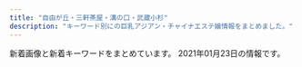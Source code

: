 ```yaml
---
title: "自由が丘・三軒茶屋・溝の口・武蔵小杉"
description: "キーワード別にの巨乳アジアン・チャイナエステ嬢情報をまとめました。"
---
```


新着画像と新着キーワードをまとめています。
2021年01月23日の情報です。

<DmmAffiliateIns />
<KeywordTable
  shops={
    [
    {
        "name": "\u661f\u306e\u8f1d\u304d",
        "img_links": [
            "http://kagayaki.jpn.cm/photos/sites/35/2016/08/staff3.jpg",
            "http://kagayaki.jpn.cm/images/mobile2.jpg",
            "http://kagayaki.jpn.cm/images/room4.jpg",
            "http://kagayaki.jpn.cm/photos/sites/35/2017/11/2017110107513579.jpg",
            "http://kagayaki.jpn.cm/images/end1.jpg",
            "http://kagayaki.jpn.cm/photos/sites/35/2020/10/2020100418535814.jpg",
            "http://kagayaki.jpn.cm/photos/sites/35/2016/11/11.jpg",
            "http://kagayaki.jpn.cm/photos/sites/35/2016/09/637893871729784570.jpg",
            "http://kagayaki.jpn.cm/photos/sites/35/2016/11/1.jpg",
            "http://kagayaki.jpn.cm/images/staff0.jpg",
            "http://kagayaki.jpn.cm/photos/sites/35/2016/08/staff32.jpg",
            "http://kagayaki.jpn.cm/photos/sites/35/2019/09/2019092518230998.jpg",
            "http://kagayaki.jpn.cm/images/room6.jpg",
            "http://kagayaki.jpn.cm/images/room1.jpg",
            "http://kagayaki.jpn.cm/images/room5.jpg",
            "http://kagayaki.jpn.cm/photos/sites/35/2016/11/12.jpg",
            "http://kagayaki.jpn.cm/images/staff_line.png",
            "http://kagayaki.jpn.cm/images/top.jpg",
            "http://kagayaki.jpn.cm/images/girl-z1.jpg",
            "http://kagayaki.jpn.cm/images/room2.jpg",
            "http://kagayaki.jpn.cm/images/mobile.jpg",
            "http://kagayaki.jpn.cm/images/bj3.png",
            "http://kagayaki.jpn.cm/images/room3.jpg",
            "http://kagayaki.jpn.cm/images/girl-z2.jpg"
        ],
        "url": "http://kagayaki.jpn.cm/",
        "station": "\u4e09\u8ed2\u8336\u5c4b\u99c5\u5317\u53e3",
        "keywords": {
            "86": 5,
            "87": 2,
            "84": 1,
            "E": 1,
            "D": 6,
            "C": 17
        }
    },
    {
        "url": "http://www.jojo.mensnv.com/",
        "station": "\u4e09\u8ed2\u8336\u5c4b\u99c5\u5357\u53e3",
        "name": "JoJo",
        "img_links": [
            "http://www.jojo.mensnv.com/files/013-03.jpg",
            "http://www.jojo.mensnv.com/files/010-03.jpg",
            "http://www.jojo.mensnv.com/files/013.jpg",
            "http://www.jojo.mensnv.com/files/003-03.jpg",
            "http://www.jojo.mensnv.com/files/006.jpg",
            "http://www.jojo.mensnv.com/files/014-02.jpg",
            "http://www.jojo.mensnv.com/files/004.jpg",
            "http://www.jojo.mensnv.com/images/slider/02.jpg",
            "http://www.jojo.mensnv.com/files/007-03.jpg",
            "http://www.jojo.mensnv.com/files/010.jpg",
            "http://www.jojo.mensnv.com/files/002.jpg",
            "http://www.jojo.mensnv.com/files/001-03.jpg",
            "http://www.jojo.mensnv.com/images/backlistbtn.png",
            "http://www.jojo.mensnv.com/files/001.jpg",
            "http://www.jojo.mensnv.com/files/014.jpg",
            "http://www.jojo.mensnv.com/images/showCover.png",
            "http://www.jojo.mensnv.com/images/mobile.jpg",
            "http://www.jojo.mensnv.com/files/012-03.jpg",
            "http://www.jojo.mensnv.com/files/009-03.jpg",
            "http://www.jojo.mensnv.com/images/tel.png",
            "http://www.jojo.mensnv.com/files/005.jpg",
            "http://www.jojo.mensnv.com/files/005-03.jpg",
            "http://www.jojo.mensnv.com/files/003-02.jpg",
            "http://www.jojo.mensnv.com/images/coverGirlParts.png",
            "http://www.jojo.mensnv.com/files/011.jpg",
            "http://www.jojo.mensnv.com/files/013-02.jpg",
            "http://www.jojo.mensnv.com/files/009-02.jpg",
            "http://www.jojo.mensnv.com/files/006-03.jpg",
            "http://www.jojo.mensnv.com/files/011-02.jpg",
            "http://www.jojo.mensnv.com/files/012-02.jpg",
            "http://www.jojo.mensnv.com/files/004-03.jpg",
            "http://www.jojo.mensnv.com/files/010-02.jpg",
            "http://www.jojo.mensnv.com/images/slider/01.jpg",
            "http://www.jojo.mensnv.com/files/001-02.jpg",
            "http://www.jojo.mensnv.com/files/014-03.jpg",
            "http://www.jojo.mensnv.com/files/011-03.jpg",
            "http://www.jojo.mensnv.com/files/002-02.jpg",
            "http://www.jojo.mensnv.com/files/006-02.jpg",
            "http://www.jojo.mensnv.com/images/slider/03.jpg",
            "http://www.jojo.mensnv.com/files/003.jpg",
            "http://www.jojo.mensnv.com/files/002-03.jpg",
            "http://www.jojo.mensnv.com/files/007.jpg",
            "http://www.jojo.mensnv.com/files/004-02.jpg",
            "http://www.jojo.mensnv.com/files/005-02.jpg",
            "http://www.jojo.mensnv.com/files/007-02.jpg",
            "http://www.jojo.mensnv.com/files/012.jpg",
            "http://www.jojo.mensnv.com/files/009.jpg"
        ],
        "keywords": {
            "86": 12,
            "\u30bb\u30af\u30b7\u30fc": 1,
            "C": 3,
            "85": 9,
            "D": 18,
            "84": 6,
            "88": 3
        }
    },
    {
        "img_links": [
            "http://clair.work/staff/mayu1.jpg",
            "http://clair.work/staff/humi1.jpg",
            "http://clair.work/images/mainvisual_02_s.jpg",
            "http://clair.work/images/recruit/message_03.png",
            "http://clair.work/images/sw_home.png",
            "http://clair.work/images/icon_ranking_04.png",
            "http://clair.work/images/icon_ranking_02.png",
            "http://clair.work/images/recruit/sp_mainvisual.jpg",
            "http://clair.work/images/recruit/nagare_01.jpg",
            "http://clair.work/images/no_image.jpg",
            "http://clair.work/images/icon_ranking_03.png",
            "http://clair.work/images/recruit/nagare_03.jpg",
            "http://clair.work/images/recruit/point_05.png",
            "http://clair.work/staff/yua1.jpg",
            "http://clair.work/images/recruit/req_03.jpg",
            "http://clair.work/images/mainvisual_01.jpg",
            "http://clair.work/staff/ayaka1.jpg",
            "http://clair.work/staff/humi2.jpg",
            "http://clair.work/images/recruit/point_03.png",
            "http://clair.work/images/sw_tel.png",
            "http://clair.work/images/recruit/nagare_07.png",
            "http://clair.work/staff/kasumi1.jpg",
            "http://clair.work/images/mainvisual_01_s.jpg",
            "http://clair.work/images/head_interior.jpg",
            "http://clair.work/images/recruit/point_08.png",
            "http://clair.work/images/recruit/nagare_02.jpg",
            "http://clair.work/images/recruit/point_07.png",
            "http://clair.work/images/recruit/point_06.png",
            "http://clair.work/images/icon_new.png",
            "http://clair.work/images/recruit/point_09.png",
            "http://clair.work/images/head_therapist.jpg",
            "http://clair.work/images/recruit/point_04.png",
            "http://clair.work/images/recruit/nagare_06.png",
            "http://clair.work/images/mainvisual_02.jpg",
            "http://clair.work/images/icon_ranking_05.png",
            "http://clair.work/images/recruit/nagare_05.png",
            "http://clair.work/images/trigger.jpg",
            "http://clair.work/images/icon_ranking_01.png"
        ],
        "station": "\u5b66\u82b8\u5927\u5b66\u99c5\u897f\u53e3",
        "keywords": {
            "E": 2,
            "C": 4,
            "D": 4
        },
        "name": "Clair \uff5e\u30af\u30ec\u30fc\u30eb\uff5e",
        "url": "http://clair.work/"
    },
    {
        "name": "\u6625\u306e\u604b",
        "station": "\u81ea\u7531\u304c\u4e18\u99c5\u5317\u53e3",
        "keywords": {},
        "url": "http://www.es-flower.link/",
        "img_links": [
            "http://www.es-flower.link/sp/images/rec1.jpg",
            "http://www.es-flower.link/images/int1.png",
            "http://www.es-flower.link/images/rec1.png",
            "http://www.es-flower.link/sp/menu/staff.jpg",
            "http://www.es-flower.link/sp/img/nene1.jpg",
            "http://www.es-flower.link/sp/images/sisu_t.jpg",
            "http://www.es-flower.link/img/yume1.jpg",
            "http://www.es-flower.link/images/sm.jpg",
            "http://www.es-flower.link/images/int2.png",
            "http://www.es-flower.link/sp/images/tel.jpg",
            "http://www.es-flower.link/sp/images/3.jpg",
            "http://www.es-flower.link/sp/img/huyumi1.jpg",
            "http://www.es-flower.link/sp/images/2.jpg",
            "http://www.es-flower.link/images/3.jpg",
            "http://www.es-flower.link/sp/images/footer.jpg",
            "http://www.es-flower.link/img/nene1.jpg",
            "http://www.es-flower.link/sp/images/ac1.jpg",
            "http://www.es-flower.link/images/1.jpg",
            "http://www.es-flower.link/sp/images/5.jpg",
            "http://www.es-flower.link/images/news.jpg",
            "http://www.es-flower.link/images/mobile.jpg",
            "http://www.es-flower.link/sp/menu/top.jpg",
            "http://www.es-flower.link/sp/img/mizuki1.jpg",
            "http://www.es-flower.link/sp/images/newsb.png",
            "http://www.es-flower.link/images/head.jpg",
            "http://www.es-flower.link/images/5.jpg",
            "http://www.es-flower.link/images/interior_t.jpg",
            "http://www.es-flower.link/images/sys.png",
            "http://www.es-flower.link/sp/images/int2.jpg",
            "http://www.es-flower.link/sp/images/pc.jpg",
            "http://www.es-flower.link/sp/images/news.jpg",
            "http://www.es-flower.link/sp/images/1.jpg",
            "http://www.es-flower.link/sp/img/koyuki1.jpg",
            "http://www.es-flower.link/images/staff_t.jpg",
            "http://www.es-flower.link/sp/menu/interior.jpg",
            "http://www.es-flower.link/sp/images/top.jpg",
            "http://www.es-flower.link/sp/images/head.png",
            "http://www.es-flower.link/images/ta.jpg",
            "http://www.es-flower.link/sp/images/rec2.jpg",
            "http://www.es-flower.link/img/arisa1.jpg",
            "http://www.es-flower.link/sp/images/time.jpg",
            "http://www.es-flower.link/sp/images/6.jpg",
            "http://www.es-flower.link/sp/images/sys3.jpg",
            "http://www.es-flower.link/sp/images/sys2.jpg",
            "http://www.es-flower.link/images/4.jpg",
            "http://www.es-flower.link/images/rec2.jpg",
            "http://www.es-flower.link/images/info.jpg",
            "http://www.es-flower.link/img/mizuki1.jpg",
            "http://www.es-flower.link/sp/img/arisa1.jpg",
            "http://www.es-flower.link/sp/img/yume1.jpg",
            "http://www.es-flower.link/sp/images/sys1.jpg",
            "http://www.es-flower.link/sp/images/sisu.jpg",
            "http://www.es-flower.link/sp/images/int1.jpg",
            "http://www.es-flower.link/images/2.jpg",
            "http://www.es-flower.link/sp/images/staff_t.jpg",
            "http://www.es-flower.link/sp/images/interior_t.jpg",
            "http://www.es-flower.link/img/huyumi1.jpg",
            "http://www.es-flower.link/sp/images/rec3.jpg",
            "http://www.es-flower.link/images/6.jpg",
            "http://www.es-flower.link/img/koyuki1.jpg",
            "http://www.es-flower.link/sp/images/4.jpg"
        ]
    },
    {
        "keywords": {
            "\u30bb\u30af\u30b7\u30fc": 1,
            "\u80f8": 1
        },
        "url": "http://www.hanaikada.masg.info/",
        "img_links": [
            "http://www.hanaikada.masg.info/files/008.jpg",
            "http://www.hanaikada.masg.info/photo_news/upimg/795065ff41f22a3d42_0.jpg",
            "http://www.hanaikada.masg.info/files/005.jpg",
            "http://www.hanaikada.masg.info/files/003.jpg",
            "http://www.hanaikada.masg.info/files/009.jpg",
            "http://www.hanaikada.masg.info/images/nav-001.png",
            "http://www.hanaikada.masg.info/images/nav-004.png",
            "http://www.hanaikada.masg.info/images/osusume01.png",
            "http://www.hanaikada.masg.info/photo_news/upimg/5633360052e85766ed_0.jpg",
            "http://www.hanaikada.masg.info/images/top02-left.png",
            "http://www.hanaikada.masg.info/files/001.jpg",
            "http://www.hanaikada.masg.info/images/top003.png",
            "http://www.hanaikada.masg.info/images/tel.png",
            "http://www.hanaikada.masg.info/images/nav-006.png",
            "http://www.hanaikada.masg.info/files/002.jpg",
            "http://www.hanaikada.masg.info/photo_news/upimg/196915fd72c6a20b48_0.jpg",
            "http://www.hanaikada.masg.info/photo_news/upimg/108215f82f974a7fed_2.jpg",
            "http://www.hanaikada.masg.info/photo_news/upimg/108215f82f974a7fed_1.jpg",
            "http://www.hanaikada.masg.info/files/007.jpg",
            "http://www.hanaikada.masg.info/images/nav-002.png",
            "http://www.hanaikada.masg.info/files/004.jpg",
            "http://www.hanaikada.masg.info/photo_news/upimg/108215f82f974a7fed_0.jpg",
            "http://www.hanaikada.masg.info/images/nav-005.png",
            "http://www.hanaikada.masg.info/images/top01.png",
            "http://www.hanaikada.masg.info/images/nav-003.png",
            "http://www.hanaikada.masg.info/photo_news/upimg/919615fe051ff3aebe_0.jpg"
        ],
        "name": "\u82b1\u7b4f -\u306f\u306a\u3044\u304b\u3060-",
        "station": "\u4e8c\u5b50\u7389\u5ddd\u99c5\u897f\u53e3"
    },
    {
        "name": "\u604b\u4eba",
        "station": "\u4e8c\u5b50\u7389\u5ddd\u99c5\u6771\u53e3",
        "url": "http://koibito.ies.bz/",
        "img_links": [
            "http://koibito.ies.bz/photos/sites/69/2018/10/2018100214220989.jpg",
            "http://koibito.ies.bz/photos/sites/69/2018/10/201810150304491.jpg",
            "http://koibito.ies.bz/images/s_ranking.png",
            "http://koibito.ies.bz/images/new.jpg",
            "http://koibito.ies.bz/images/s_pick.jpg",
            "http://koibito.ies.bz/photos/sites/69/2018/10/2018100214242547.jpg",
            "http://koibito.ies.bz/images/room4.jpg",
            "http://koibito.ies.bz/images/s_staff1.png",
            "http://koibito.ies.bz/images/room2.jpg",
            "http://koibito.ies.bz/images/room3.jpg",
            "http://koibito.ies.bz/images/no2.png",
            "http://koibito.ies.bz/images/mobile.jpg",
            "http://koibito.ies.bz/images/top.png",
            "http://koibito.ies.bz/images/room1.jpg",
            "http://koibito.ies.bz/images/no1.png",
            "http://koibito.ies.bz/images/s_staff.png",
            "http://koibito.ies.bz/images/info.jpg",
            "http://koibito.ies.bz/images/s_news.png",
            "http://koibito.ies.bz/images/link.jpg"
        ],
        "keywords": {
            "C": 1,
            "86": 2,
            "85": 1
        }
    },
    {
        "keywords": {
            "C": 14
        },
        "station": "\u81ea\u7531\u304c\u4e18\u99c5\u5357\u53e3",
        "url": "http://ms-rlx.com/",
        "img_links": [
            "http://ms-rlx.com/staff/sachan/01.jpg",
            "http://ms-rlx.com/img/ttl_concept.png",
            "http://ms-rlx.com/staff/ringo/01mb.jpg",
            "http://ms-rlx.com/staff/sachan/01mb.jpg",
            "http://ms-rlx.com/img/access/road01.jpg",
            "http://ms-rlx.com/img/ttl_staff.png",
            "http://ms-rlx.com/img/access/road02.jpg",
            "http://ms-rlx.com/staff/ringo/01.jpg",
            "http://ms-rlx.com/staff/milk/01.jpg",
            "http://ms-rlx.com/staff/momo/01.jpg",
            "http://ms-rlx.com/i/files/homeimg.jpg",
            "http://ms-rlx.com/img/msgbtn.png",
            "http://ms-rlx.com/img/youtube.jpg",
            "http://ms-rlx.com/staff/ruri/01mb.jpg",
            "http://ms-rlx.com/img/ttl_tnew.png",
            "http://ms-rlx.com/staff/momo/01mb.jpg",
            "http://ms-rlx.com/img/ttl_rec.png",
            "http://ms-rlx.com/img/ttl_mobile.png",
            "http://ms-rlx.com/staff/ruri/01.jpg",
            "http://ms-rlx.com/img/access/road03.jpg",
            "http://ms-rlx.com/pic/head.png",
            "http://ms-rlx.com/img/att.png",
            "http://ms-rlx.com/staff/milk/01mb.jpg"
        ],
        "name": "\u697d\u697d\u5c4b"
    },
    {
        "name": "\u60a0",
        "url": "http://in-esthe.com/you/",
        "img_links": [
            "http://in-esthe.com/you/images/p-4.jpg",
            "http://in-esthe.com/you/images/fla.jpg",
            "http://in-esthe.com/you/images/r-1.jpg",
            "http://in-esthe.com/you/images/botton.jpg",
            "http://in-esthe.com/you/images/p-3.jpg",
            "http://in-esthe.com/you/images/p-11.jpg",
            "http://in-esthe.com/you/images/p-5.jpg",
            "http://in-esthe.com/you/images/mo.png",
            "http://in-esthe.com/you/images/p-0.jpg",
            "http://in-esthe.com/you/images/p-10.jpg",
            "http://in-esthe.com/you/images/r-2.jpg",
            "http://in-esthe.com/you/images/p-9.jpg",
            "http://cdn.dino-es.com/images/logo/468x60DinoEs.png",
            "http://in-esthe.com/you/images/p-8.jpg",
            "http://in-esthe.com/you/images/p-7.jpg"
        ],
        "station": "\u5b66\u82b8\u5927\u5b66\u99c5\u6771\u53e3",
        "keywords": {}
    },
    {
        "station": "\u4e0a\u91ce\u6bdb\u99c5",
        "url": "http://relaxation-soil.net/",
        "keywords": {},
        "img_links": [
            "http://relaxation-soil.net/photo/mini-newgirl3.jpg",
            "http://relaxation-soil.net/photo/mini-yuyu3.jpg",
            "http://relaxation-soil.net/photo/rie1.jpg",
            "http://relaxation-soil.net/photo/mini-anna1.jpg",
            "http://relaxation-soil.net/photo/yuyu4.jpg",
            "http://relaxation-soil.net/photo/anna1.jpg",
            "http://relaxation-soil.net/photo/mini-rie1.jpg",
            "http://relaxation-soil.net/photo/mini-anna3.jpg",
            "http://relaxation-soil.net/photo/mini-newgirl1.jpg",
            "http://relaxation-soil.net/photo/mini-newgirl2.jpg",
            "http://relaxation-soil.net/photo/mini-yuyu4.jpg",
            "http://relaxation-soil.net/images/saikai.png",
            "http://relaxation-soil.net/images/1.jpg",
            "http://relaxation-soil.net/photo/mini-rie2.jpg",
            "http://relaxation-soil.net/images/1s.jpg"
        ],
        "name": "\u30bd\u30a4\u30eb"
    },
    {
        "station": "\u4e8c\u5b50\u7389\u5ddd\u99c5",
        "name": "For You",
        "img_links": [
            "https://fy.uouono.com/wp-content/uploads/2020/10/09uiyharumo.jpg",
            "https://fy.uouono.com/wp-content/uploads/2020/12/11foryou.jpg",
            "https://fy.uouono.com/wp-content/uploads/2019/06/asayou.jpg",
            "https://fy.uouono.com/wp-content/themes/este/img/top-img02.png",
            "https://fy.uouono.com/wp-content/themes/este/img/tel_footer.png",
            "https://fy.uouono.com/wp-content/uploads/2019/06/oijhg9876rforyou.jpg",
            "https://fy.uouono.com/wp-content/uploads/2020/12/1foryou.jpg",
            "https://fy.uouono.com/wp-content/uploads/2020/10/21349876harumo.jpg",
            "https://fy.uouono.com/wp-content/themes/este/img/call.png",
            "https://fy.uouono.com/wp-content/uploads/2020/01/diouygforyou.jpg",
            "https://fy.uouono.com/wp-content/themes/este/img/1.jpg",
            "https://fy.uouono.com/wp-content/uploads/2020/01/90897tyrdfforyou.jpg",
            "https://fy.uouono.com/wp-content/themes/este/img/top-img01a.png",
            "https://fy.uouono.com/wp-content/themes/este/img/4.jpg",
            "https://fy.uouono.com/wp-content/uploads/2019/12/00harumo.jpg",
            "https://fy.uouono.com/wp-content/uploads/2019/06/098765easforyou.jpg",
            "https://fy.uouono.com/wp-content/themes/este/img/top-img01b.png",
            "https://fy.uouono.com/wp-content/uploads/2019/06/098765resdaxfforyou.jpg",
            "https://fy.uouono.com/wp-content/uploads/2020/12/09foryou.jpg",
            "https://fy.uouono.com/wp-content/uploads/2020/10/ff-foryou.jpg",
            "https://fy.uouono.com/wp-content/themes/este/img/3.jpg",
            "https://fy.uouono.com/wp-content/themes/este/img/top-img04.png",
            "https://fy.uouono.com/wp-content/themes/este/img/top-img01.png",
            "https://fy.uouono.com/wp-content/uploads/2019/04/11foryou.jpg",
            "https://fy.uouono.com/wp-content/themes/este/img/tel_header.png",
            "https://fy.uouono.com/wp-content/themes/este/img/2.jpg"
        ],
        "keywords": {
            "E": 12,
            "D": 35
        },
        "url": "https://fy.uouono.com"
    },
    {
        "keywords": {
            "C": 2
        },
        "station": "\u5b66\u82b8\u5927\u5b66\u99c5\u6771\u53e3",
        "img_links": [
            "http://ms-shinraku.com/staff/yuki/01.jpg",
            "http://ms-shinraku.com/img/foot.png",
            "http://ms-shinraku.com/staff/ran/01.jpg",
            "http://ms-shinraku.com/i/files/homeimg.jpg",
            "http://ms-shinraku.com/pic/topimg1.jpg",
            "http://ms-shinraku.com/staff/kanako/01.jpg",
            "http://ms-shinraku.com/staff/ayumi/01.jpg",
            "http://ms-shinraku.com/img/ttl_staff.png",
            "http://ms-shinraku.com/pic/head.jpg",
            "http://ms-shinraku.com/staff/mari/01.jpg",
            "http://ms-shinraku.com/pic/topimg2.jpg",
            "http://ms-shinraku.com/staff/momoka/01.jpg"
        ],
        "url": "http://ms-shinraku.com/",
        "name": "\u5fc3\u697d"
    },
    {
        "keywords": {},
        "img_links": [
            "http://treat-msg.com/staff/riri/01.jpg",
            "http://treat-msg.com/img/shop/msg.png",
            "http://treat-msg.com/img/access/road1.jpg",
            "http://treat-msg.com/img/access/road4.jpg",
            "http://treat-msg.com/img/access/road3.jpg",
            "http://treat-msg.com/staff/saki/01mb.jpg",
            "http://treat-msg.com/staff/saki/01.jpg",
            "http://treat-msg.com/staff/mei/01.jpg",
            "http://treat-msg.com/staff/noa/01mb.jpg",
            "http://treat-msg.com/staff/miyo/01.jpg",
            "http://treat-msg.com/staff/chinatu/01mb.jpg",
            "http://treat-msg.com/staff/noa/01.jpg",
            "http://treat-msg.com/staff/miyo/01mb.jpg",
            "http://treat-msg.com/staff/kaori/01mb.jpg",
            "http://treat-msg.com/staff/chinatu/01.jpg",
            "http://treat-msg.com/staff/riri/01mb.jpg",
            "http://treat-msg.com/img/foot.png",
            "http://treat-msg.com/img/ttl_staff.jpg",
            "http://treat-msg.com/img/access/roaddm.png",
            "http://treat-msg.com/staff/mei/01mb.jpg",
            "http://treat-msg.com/staff/kaori/01.jpg",
            "http://treat-msg.com/img/access/road5.jpg",
            "http://treat-msg.com/staff/rumi/01mb.jpg",
            "http://treat-msg.com/img/mainft.jpg",
            "http://treat-msg.com/img/access/road2.jpg",
            "http://treat-msg.com/img/head.png",
            "http://treat-msg.com/img/mainhd.jpg",
            "http://treat-msg.com/img/access/road6.jpg",
            "http://treat-msg.com/pic/corona.jpg",
            "http://treat-msg.com/staff/rumi/01.jpg"
        ],
        "station": "\u99d2\u6ca2\u5927\u5b66\u99c5\u99d2\u6ca2\u516c\u5712\u53e3",
        "url": "http://treat-msg.com/",
        "name": "\u5b89\u5fc3\u5802"
    },
    {
        "keywords": {},
        "station": "\u5927\u5ca1\u5c71\u99c5",
        "url": "http://www.miyuki.es-relax.info/",
        "name": "\u30de\u30c3\u30b5\u30fc\u30b8\u306e\u66d9",
        "img_links": [
            "http://www.miyuki.es-relax.info/images/info1.jpg",
            "http://www.miyuki.es-relax.info/images/yoyaku.png",
            "http://www.miyuki.es-relax.info/images/sp02.jpg",
            "http://www.miyuki.es-relax.info/gals/yuki1.jpg",
            "http://www.miyuki.es-relax.info/gals/yuri1.jpg",
            "http://www.miyuki.es-relax.info/images/sp03.jpg",
            "http://www.miyuki.es-relax.info/gals/nana1.jpg",
            "http://www.miyuki.es-relax.info/images/info2.jpg",
            "http://www.miyuki.es-relax.info/images/info4.jpg",
            "http://www.miyuki.es-relax.info/images/sp01.jpg",
            "http://www.miyuki.es-relax.info/images/kp01.jpg",
            "http://www.miyuki.es-relax.info/images/info3.jpg"
        ]
    },
    {
        "url": "http://www.wqiowaz.site/",
        "station": "\u7528\u8cc0\u99c5\u6771\u53e3",
        "name": "Sweet",
        "img_links": [
            "http://www.wqiowaz.site/picture/cam-01.jpg",
            "http://www.wqiowaz.site/uploads/200914/1-20091416442NT.jpg",
            "http://www.wqiowaz.site/picture/m-top004.jpg",
            "http://www.wqiowaz.site/uploads/201008/1-20100Q55403531.jpg",
            "http://www.wqiowaz.site/uploads/201008/1-20100Q5550EL.jpg",
            "http://www.wqiowaz.site/uploads/200630/1-200630094H5294.jpg",
            "http://www.wqiowaz.site/uploads/200629/1-200629103204442.jpg",
            "http://www.wqiowaz.site/uploads/200629/1-200629103104120.jpg",
            "http://www.wqiowaz.site/picture/foot01.jpg",
            "http://www.wqiowaz.site/picture/m-head01.jpg",
            "http://www.wqiowaz.site/uploads/201008/1-20100Q5541T55.jpg",
            "http://www.wqiowaz.site/uploads/200630/1-200630094K4325.jpg",
            "http://www.wqiowaz.site/picture/call.png",
            "http://www.wqiowaz.site/uploads/200914/1-200914164443K1.jpg",
            "http://www.wqiowaz.site/uploads/200629/1-200629103142X4.jpg",
            "http://www.wqiowaz.site/picture/m-top003.jpg",
            "http://www.wqiowaz.site/uploads/201008/1-20100Q55522V7.jpg"
        ],
        "keywords": {
            "86": 1,
            "84": 2,
            "D": 3,
            "94": 4,
            "F": 4
        }
    },
    {
        "url": "http://www.sakura.esraku.com/",
        "img_links": [
            "http://www.sakura.esraku.com/files/007.jpg",
            "http://www.sakura.esraku.com/images/s_link.jpg",
            "http://www.sakura.esraku.com/photo_news/upimg/508775f63081046140_0.jpg",
            "http://www.sakura.esraku.com/photo_news/upimg/192295fbde78dddd71_0.jpg",
            "http://www.sakura.esraku.com/images/lineyoyaku.jpg",
            "http://www.sakura.esraku.com/files/004.jpg",
            "http://www.sakura.esraku.com/files/008.jpg",
            "http://www.sakura.esraku.com/files/003.jpg",
            "http://www.sakura.esraku.com/files/001.jpg",
            "http://www.sakura.esraku.com/files/006.jpg",
            "http://www.sakura.esraku.com/files/005.jpg",
            "http://www.sakura.esraku.com/images/top.png",
            "http://www.sakura.esraku.com/photo_news/upimg/282545f76dfd1996d7_0.jpg",
            "http://www.sakura.esraku.com/images/s_staff.jpg",
            "http://www.sakura.esraku.com/files/002.jpg",
            "http://www.sakura.esraku.com/files/009.jpg",
            "http://www.sakura.esraku.com/images/mobile.jpg",
            "http://www.sakura.esraku.com/photo_news/upimg/921745f718627cc259_0.jpg",
            "http://www.sakura.esraku.com/photo_news/upimg/221315f853e86bfad8_0.jpg"
        ],
        "name": "\u685c",
        "keywords": {
            "\u30bb\u30af\u30b7\u30fc": 1,
            "C": 21,
            "D": 14,
            "87": 12
        },
        "station": "\u90fd\u7acb\u5927\u5b66\u99c5"
    },
    {
        "url": "http://tanoshii.jpn.mn/",
        "name": "\u697d\u3057\u3044",
        "img_links": [
            "http://tanoshii.jpn.mn/photos/sites/76/2019/12/2019121409131966.jpg",
            "http://tanoshii.jpn.mn/photos/sites/76/2020/01/2020011710434680.jpg",
            "http://tanoshii.jpn.mn/images/info2.jpg",
            "http://tanoshii.jpn.mn/photos/sites/76/2020/12/2020121807285563.jpg",
            "http://tanoshii.jpn.mn/photos/sites/76/2020/01/2020011207465354.jpg",
            "http://tanoshii.jpn.mn/photos/sites/76/2020/12/2020120904441346.jpg",
            "http://tanoshii.jpn.mn/photos/sites/76/2021/01/2021011304151051.jpg",
            "http://tanoshii.jpn.mn/photos/sites/76/2020/03/2020030810363653.jpg",
            "http://tanoshii.jpn.mn/photos/sites/76/2019/12/2019121409132124.jpg",
            "http://tanoshii.jpn.mn/photos/sites/76/2020/01/2020012603560666.jpg",
            "http://tanoshii.jpn.mn/photos/sites/76/2020/09/2020090800560727.jpg",
            "http://tanoshii.jpn.mn/images/info3.jpg",
            "http://tanoshii.jpn.mn/photos/sites/76/2020/04/2020040401245819.jpg",
            "http://tanoshii.jpn.mn/images/link_nav04.jpg",
            "http://tanoshii.jpn.mn/photos/sites/76/2019/12/201912140913237.jpg",
            "http://tanoshii.jpn.mn/photos/sites/76/2019/12/2019121409132234.jpg",
            "http://tanoshii.jpn.mn/photos/sites/76/2020/07/2020071004330148.jpg",
            "http://tanoshii.jpn.mn/photos/sites/76/2020/08/2020082903370364.jpg",
            "http://tanoshii.jpn.mn/photos/sites/76/2020/12/202012240922577.jpg",
            "http://tanoshii.jpn.mn/photos/sites/76/2020/04/2020041703571830.jpg",
            "http://tanoshii.jpn.mn/photos/sites/76/2020/03/2020032803325898.jpg",
            "http://tanoshii.jpn.mn/photos/sites/76/2020/05/2020051702012070.jpg",
            "http://tanoshii.jpn.mn/images/info1.jpg",
            "http://tanoshii.jpn.mn/images/sp_top.jpg",
            "http://tanoshii.jpn.mn/images/top_slider02.jpg",
            "http://tanoshii.jpn.mn/images/ico01.png",
            "http://tanoshii.jpn.mn/photos/sites/76/2020/01/2020010206122380.jpg",
            "http://tanoshii.jpn.mn/photos/sites/76/2020/01/2020012603561216.jpg",
            "http://tanoshii.jpn.mn/images/link_nav05.jpg",
            "http://tanoshii.jpn.mn/photos/sites/76/2021/01/2021011304145677.jpg",
            "http://tanoshii.jpn.mn/images/side_link.jpg",
            "http://tanoshii.jpn.mn/photos/sites/76/2020/03/2020030903332740.jpg",
            "http://tanoshii.jpn.mn/photos/sites/76/2020/03/202003090333270.jpg",
            "http://tanoshii.jpn.mn/photos/sites/76/2020/09/2020092006290275.jpg",
            "http://tanoshii.jpn.mn/images/link_nav02.jpg",
            "http://tanoshii.jpn.mn/photos/sites/76/2021/01/2021010305174759.jpg",
            "http://tanoshii.jpn.mn/photos/sites/76/2020/01/2020011207465264.jpg",
            "http://tanoshii.jpn.mn/images/link_nav07.jpg",
            "http://tanoshii.jpn.mn/photos/sites/76/2020/03/202003280333063.jpg",
            "http://tanoshii.jpn.mn/photos/sites/76/2020/08/2020080507421162.jpg",
            "http://tanoshii.jpn.mn/images/top.png",
            "http://tanoshii.jpn.mn/photos/sites/76/2020/09/2020090803135392.jpg",
            "http://tanoshii.jpn.mn/photos/sites/76/2019/12/2019121409132141.jpg",
            "http://tanoshii.jpn.mn/photos/sites/76/2020/07/2020071004194210.jpg",
            "http://tanoshii.jpn.mn/images/link_nav01.jpg",
            "http://tanoshii.jpn.mn/photos/sites/76/2020/12/2020120904423083.jpg",
            "http://tanoshii.jpn.mn/images/link_nav06.jpg",
            "http://tanoshii.jpn.mn/photos/sites/76/2019/12/201912280133413.jpg",
            "http://tanoshii.jpn.mn/photos/sites/76/2020/11/2020111603281212.jpg",
            "http://tanoshii.jpn.mn/photos/sites/76/2019/12/2019121409132447.jpg",
            "http://tanoshii.jpn.mn/photos/sites/76/2020/12/2020120901212835.jpg",
            "http://tanoshii.jpn.mn/photos/sites/76/2020/11/2020112902000038.jpg",
            "http://tanoshii.jpn.mn/photos/sites/76/2020/02/2020022603283463.jpg",
            "http://tanoshii.jpn.mn/photos/sites/76/2019/12/2019122801334276.jpg",
            "http://tanoshii.jpn.mn/photos/sites/76/2020/10/2020101305315556.jpg",
            "http://tanoshii.jpn.mn/photos/sites/76/2020/09/2020093003412655.jpg",
            "http://tanoshii.jpn.mn/photos/sites/76/2020/09/2020090307211283.jpg",
            "http://tanoshii.jpn.mn/images/side_mobile.jpg",
            "http://tanoshii.jpn.mn/photos/sites/76/2020/12/2020122205012857.jpg",
            "http://tanoshii.jpn.mn/photos/sites/76/2020/11/2020112407093420.jpg",
            "http://tanoshii.jpn.mn/photos/sites/76/2020/10/2020102803545189.jpg",
            "http://tanoshii.jpn.mn/images/top_slider01.jpg",
            "http://tanoshii.jpn.mn/photos/sites/76/2020/01/2020012908322311.jpg",
            "http://tanoshii.jpn.mn/photos/sites/76/2020/08/2020081201584255.jpg",
            "http://tanoshii.jpn.mn/photos/sites/76/2020/01/2020010206122496.jpg",
            "http://tanoshii.jpn.mn/photos/sites/76/2020/12/2020122501502779.jpg",
            "http://tanoshii.jpn.mn/photos/sites/76/2020/06/2020061605184059.jpg",
            "http://tanoshii.jpn.mn/photos/sites/76/2020/05/2020052603000345.jpg",
            "http://tanoshii.jpn.mn/images/side_tel.jpg",
            "http://tanoshii.jpn.mn/images/link_nav03.jpg",
            "http://tanoshii.jpn.mn/photos/sites/76/2020/09/2020093003412015.jpg",
            "http://tanoshii.jpn.mn/photos/sites/76/2020/11/2020110307113062.jpg",
            "http://tanoshii.jpn.mn/photos/sites/76/2020/12/202012060340027.jpg",
            "http://tanoshii.jpn.mn/photos/sites/76/2020/02/2020020601144618.jpg",
            "http://tanoshii.jpn.mn/photos/sites/76/2020/06/2020060701410487.jpg"
        ],
        "keywords": {
            "D": 14,
            "89": 1,
            "83": 4,
            "93": 1,
            "85": 4,
            "C": 8,
            "86": 6,
            "87": 10,
            "E": 11,
            "88": 2,
            "82": 3,
            "84": 2
        },
        "station": "\u4e8c\u5b50\u7389\u5ddd\u99c5\u897f\u53e3"
    },
    {
        "station": "\u7b49\u3005\u529b\u99c5",
        "keywords": {},
        "img_links": [
            "http://yourroom.net/photo/yui1.jpg",
            "http://yourroom.net/photo/mini-yuki1.jpg",
            "http://yourroom.net/photo/maho1.jpg",
            "http://yourroom.net/photo/mini-yuki2.jpg",
            "http://yourroom.net/images/1s.jpg",
            "http://yourroom.net/images/saikai.png",
            "http://yourroom.net/photo/mini-maho1.jpg",
            "http://yourroom.net/photo/mini-yui2.jpg",
            "http://yourroom.net/images/1.jpg",
            "http://yourroom.net/photo/mini-yui1.jpg",
            "http://yourroom.net/photo/yuki1.jpg"
        ],
        "url": "http://yourroom.net/",
        "name": "\u30b9\u30de\u30a4\u30eb"
    },
    {
        "img_links": [
            "http://annex-jp.info/images/nana.jpg",
            "http://www.annex-jp.info/i/img/mayumi.jpg",
            "http://www.annex-jp.info/i/img/sayuri.jpg",
            "http://annex-jp.info/images/riri.jpg",
            "http://annex-jp.info/images/info.png",
            "http://www.annex-jp.info/i/img/riri.jpg",
            "http://www.annex-jp.info/i/img/yoho.jpg",
            "http://annex-jp.info/images/kp-info.jpg",
            "http://www.annex-jp.info/i/img/nana.jpg",
            "http://annex-jp.info/images/mari.jpg",
            "http://annex-jp.info/images/sayuri.jpg",
            "http://annex-jp.info/images/mayumi.jpg",
            "http://annex-jp.info/images/yoho.jpg",
            "http://www.annex-jp.info/i/img/mari.jpg"
        ],
        "url": "http://annex-jp.info/",
        "keywords": {},
        "station": "\u81ea\u7531\u304c\u4e18\u99c5\u5317\u53e3",
        "name": "\u305f\u3093\u307d\u307d"
    },
    {
        "station": "\u4e09\u8ed2\u8336\u5c4b\u99c5\u4e16\u7530\u8c37\u901a\u308a\u53e3",
        "url": "http://www.brilliance.mesthe.com/",
        "name": "\u30d6\u30ea\u30ea\u30a2\u30f3\u30b9",
        "img_links": [
            "http://www.brilliance.mesthe.com/files/001-03.jpg",
            "http://www.brilliance.mesthe.com/files/002-03.jpg",
            "http://www.brilliance.mesthe.com/images/shop/shop04.jpg",
            "http://www.brilliance.mesthe.com/images/shop/shop02.jpg",
            "http://www.brilliance.mesthe.com/images/new1.png",
            "http://www.brilliance.mesthe.com/files/004-02.jpg",
            "http://www.brilliance.mesthe.com/images/tel.png",
            "http://www.brilliance.mesthe.com/images/main_bottom.png",
            "http://www.brilliance.mesthe.com/files/002.jpg",
            "http://www.brilliance.mesthe.com/files/005.jpg",
            "http://www.brilliance.mesthe.com/images/service.png",
            "http://www.brilliance.mesthe.com/images/zi_staff.png",
            "http://www.brilliance.mesthe.com/files/004.jpg",
            "http://www.brilliance.mesthe.com/images/xian.png",
            "http://www.brilliance.mesthe.com/files/001-02.jpg",
            "http://www.brilliance.mesthe.com/files/003.jpg",
            "http://www.brilliance.mesthe.com/files/005-03.jpg",
            "http://www.brilliance.mesthe.com/images/shop/shop01.jpg",
            "http://www.brilliance.mesthe.com/images/s2.jpg",
            "http://www.brilliance.mesthe.com/files/004-03.jpg",
            "http://www.brilliance.mesthe.com/files/002-02.jpg",
            "http://www.brilliance.mesthe.com/images/s1.jpg",
            "http://www.brilliance.mesthe.com/images/infotiao1.jpg",
            "http://www.brilliance.mesthe.com/images/s3.jpg",
            "http://www.brilliance.mesthe.com/images/new3.png",
            "http://www.brilliance.mesthe.com/images/shop/shop03.jpg",
            "http://www.brilliance.mesthe.com/files/001.jpg",
            "http://www.brilliance.mesthe.com/images/zi_massage.png",
            "http://www.brilliance.mesthe.com/files/003-03.jpg",
            "http://www.brilliance.mesthe.com/images/main_top.png",
            "http://www.brilliance.mesthe.com/images/pick.png",
            "http://www.brilliance.mesthe.com/images/maga.jpg",
            "http://www.brilliance.mesthe.com/files/005-02.jpg",
            "http://www.brilliance.mesthe.com/files/003-02.jpg"
        ],
        "keywords": {
            "86": 2,
            "C": 2,
            "85": 2,
            "D": 3,
            "87": 1
        }
    },
    {
        "keywords": {},
        "img_links": [
            "http://b-berry.work/img/yuri1.jpg",
            "http://b-berry.work/images/tg.jpg",
            "http://b-berry.work/images/staff_t.jpg",
            "http://b-berry.work/images/2.jpg",
            "http://b-berry.work/img/mona1.jpg",
            "http://b-berry.work/images/int1.jpg",
            "http://b-berry.work/staff/maya.jpg",
            "http://b-berry.work/images/s1.png",
            "http://b-berry.work/images/rec1.jpg",
            "http://b-berry.work/images/rec2.jpg",
            "http://b-berry.work/images/ac2.jpg",
            "http://b-berry.work/images/news.jpg",
            "http://b-berry.work/staff/mona.jpg",
            "http://b-berry.work/images/sys.jpg",
            "http://b-berry.work/staff/yuri.jpg",
            "http://b-berry.work/images/3.jpg",
            "http://b-berry.work/images/head.jpg",
            "http://b-berry.work/img/maya1.jpg",
            "http://b-berry.work/images/int2.jpg",
            "http://b-berry.work/images/ac1.jpg",
            "http://b-berry.work/images/interior_t.jpg",
            "http://b-berry.work/images/1.jpg"
        ],
        "url": "http://b-berry.work/",
        "station": "\u81ea\u7531\u304c\u4e18\u99c5\u5317\u53e3",
        "name": "\u30d6\u30eb\u30fc\u30d9\u30ea\u30fc"
    }
]
}
/>
<DmmAffiliateScript />
